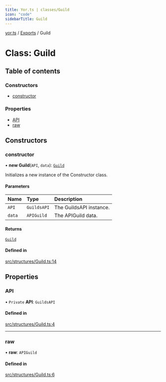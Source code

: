 ```yaml
---
title: Yor.ts | classes/Guild
icon: "code"
sidebarTitle: Guild
---
```

[yor.ts](../README) / [Exports](../modules) / Guild

# Class: Guild

## Table of contents

### Constructors

- [constructor](Guild#constructor)

### Properties

- [API](Guild#api)
- [raw](Guild#raw)

## Constructors

### constructor

• **new Guild**(`API`, `data`): [`Guild`](Guild)

Initializes a new instance of the Constructor class.

#### Parameters

| Name | Type | Description |
| :------ | :------ | :------ |
| `API` | `GuildsAPI` | The GuildsAPI instance. |
| `data` | `APIGuild` | The APIGuild data. |

#### Returns

[`Guild`](Guild)

#### Defined in

[src/structures/Guild.ts:14](https://github.com/OreOreki/yor.ts/blob/17758ff/src/structures/Guild.ts#L14)

## Properties

### API

• `Private` **API**: `GuildsAPI`

#### Defined in

[src/structures/Guild.ts:4](https://github.com/OreOreki/yor.ts/blob/17758ff/src/structures/Guild.ts#L4)

___

### raw

• **raw**: `APIGuild`

#### Defined in

[src/structures/Guild.ts:6](https://github.com/OreOreki/yor.ts/blob/17758ff/src/structures/Guild.ts#L6)
